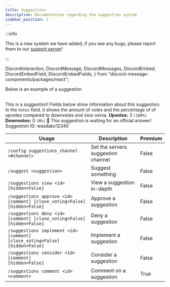 ```yaml
---
title: Suggestions
description: Documentation regarding the suggestion system
sidebar_position: 2
---
```


:::info

This is a new system we have added, if you see any bugs, please report them to our [support server](/support)!

:::

  DiscordInteraction,
  DiscordMessage,
  DiscordMessages,
  DiscordEmbed,
  DiscordEmbedField,
  DiscordEmbedFields,
} from "discord-message-components/packages/react";

Below is an example of a suggestion

<br/>
<DiscordComponent>
    <DiscordMessage author="Docs Bot" avatar="blue" bot>
        <DiscordEmbed
        authorIcon="/img/logo.png"
        authorName="User#0000"
        thumbnail="/img/logo.png"
        borderColor="#5865F2"
        timestamp="12/24/2022"
        footerIcon="/img/logo.png"
        image="/img/banner-v3.png"
        >
        This is a suggestion! Fields below show information about this suggestion. In the <code>Votes</code> field, it shows the amount of votes and the percentage of of upvotes compared to downvotes and vice-versa.            
            <DiscordEmbedFields slot="fields" inline="true">
                <DiscordEmbedField fieldTitle="Votes">
                  <strong>Upvotes:</strong> 3 <code>(100%)</code>
                  <br/>
                  <strong>Downvotes:</strong> 0 <code>(0%)</code>
                </DiscordEmbedField>
                <DiscordEmbedField fieldTitle="Status">
                  📣 This suggestion is waiting for an official answer!
                </DiscordEmbedField>
            </DiscordEmbedFields>
            <span slot="footer">Suggestion ID: wasdabc12340</span>
        </DiscordEmbed>
    </DiscordMessage>
</DiscordComponent>

<br/>

| Usage      | Description | Premium |
| ----------- | ----------- | ----------- | 
| <code>/config suggestions_channel &lt;#channel&gt; </code>      | Set the servers suggestion channel       |   False        |
| <code>/suggest &lt;suggestion&gt;</code>   | Suggest something        |     False        |
| <code>/suggestions view &lt;id&gt; [hidden=False]</code>   | View a suggestion in-depth        |     False        |
| <code>/suggestions approve &lt;id&gt; [comment] [close_voting=False] [hidden=False]</code>   | Approve a suggestion        |     False        |
| <code>/suggestions deny &lt;id&gt; [comment] [close_voting=False] [hidden=False]</code>   | Deny a suggestion        |     False        |
| <code>/suggestions implement &lt;id&gt; [comment] [close_voting=False] [hidden=False]</code>   | Implement a suggestion        |     False        |
| <code>/suggestions consider &lt;id&gt; [comment] [hidden=False]</code>   | Consider a suggestion        |     False        |
| <code>/suggestions comment &lt;id&gt; &lt;comment&gt;</code>   | Comment on a suggestion        |     <premium>True</premium>        |

<br />
